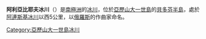 {{coord|71|42|S|72|40|W|type:glacier_region:AQ|display=title}}

'''阿利亞比耶夫冰川'''（{{lang-en|Alyabiev Glacier}}）是[[南極洲|南極洲]]的[[冰川|冰川]]，位於[[亞歷山大一世島|亞歷山大一世島]]的[[貝多芬半島|貝多芬半島]]，處於[[阿連斯基冰川|阿連斯基冰川]]以西5公里，以[[俄羅斯|俄羅斯]]的作曲家命名。

{{DEFAULTSORT:Alyabiev Glacier}}
[[Category:亞歷山大一世島冰川|Category:亞歷山大一世島冰川]]


{{AlexanderIsland-geo-stub}}